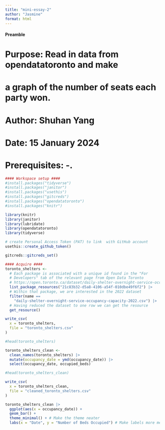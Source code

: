 ```yaml
---
title: "mini-essay-2"
author: "Jasmine"
format: html
---
```

#### Preamble ####
# Purpose: Read in data from opendatatoronto and make 
# a graph of the number of seats each party won.
# Author: Shuhan Yang
# Date: 15 January 2024
# Prerequisites: -.

```r
#### Workspace setup ####
#install.packages("tidyverse")
#install.packages("janitor")
#install.packages("usethis")
#install.packages("gitcreds")
#install.packages("opendatatoronto")
#install.packages("knitr")

library(knitr)
library(janitor)
library(lubridate)
library(opendatatoronto)
library(tidyverse)
```

```r
# create Personal Access Token (PAT) to link  with GitHub account
usethis::create_github_token()
```

```r
gitcreds::gitcreds_set()
```

```r
#### Acquire ####
toronto_shelters <-
  # Each package is associated with a unique id found in the "For 
  # Developers" tab of the relevant page from Open Data Toronto
  # https://open.toronto.ca/dataset/daily-shelter-overnight-service-occupancy-capacity/
  list_package_resources("21c83b32-d5a8-4106-a54f-010dbe49f6f2") |>
  # Within that package, we are interested in the 2022 dataset
  filter(name == 
    "daily-shelter-overnight-service-occupancy-capacity-2022.csv") |>
  # Having reduced the dataset to one row we can get the resource
  get_resource()

write_csv(
  x = toronto_shelters,
  file = "toronto_shelters.csv"
)

#head(toronto_shelters)
```

```r
toronto_shelters_clean <-
  clean_names(toronto_shelters) |>
  mutate(occupancy_date = ymd(occupancy_date)) |> 
  select(occupancy_date, occupied_beds)

#head(toronto_shelters_clean)
```

```r
write_csv(
  x = toronto_shelters_clean,
  file = "cleaned_toronto_shelters.csv"
)
```

```r
toronto_shelters_clean |>
  ggplot(aes(x = occupancy_date)) +
  geom_bar() +
  theme_minimal() + # Make the theme neater
  labs(x = "Date", y = "Number of Beds Occupied") # Make labels more meaningful
```


